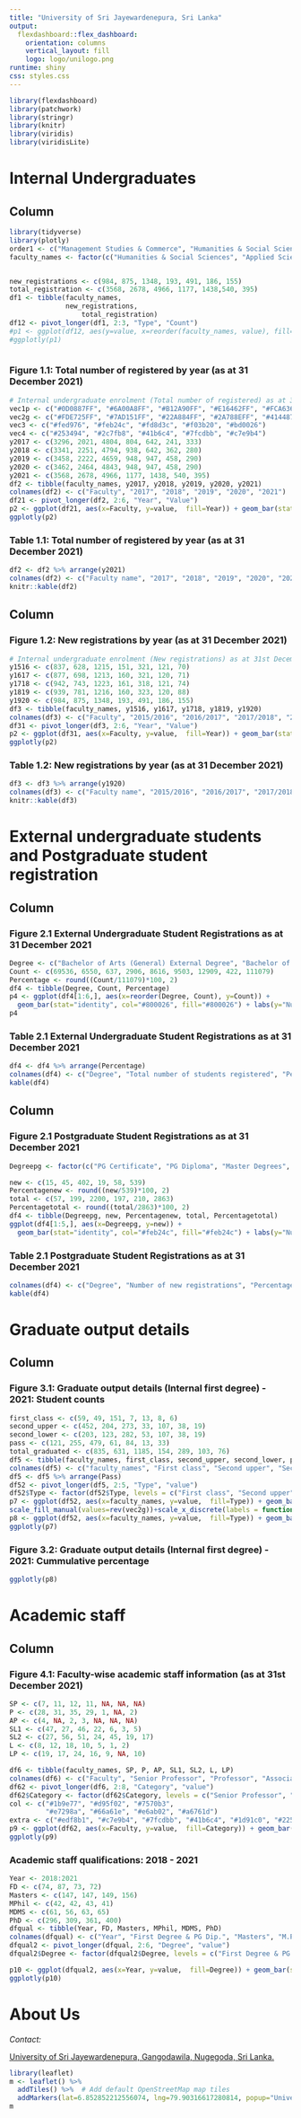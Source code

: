 ```yaml
---
title: "University of Sri Jayewardenepura, Sri Lanka"
output: 
  flexdashboard::flex_dashboard:
    orientation: columns
    vertical_layout: fill
    logo: logo/unilogo.png
runtime: shiny
css: styles.css
---
```


<style>                     
.navbar {
  background-color:#800000;
  border-color:#800000;
  font-weight: 900;
}
.navbar-brand {
color:#fed976!important;
}

.navbar-logo img {
    position: absolute;
    right: 0px;
    width: 50px;
    height: 50px;
    border-radius: 70%;
    overflow: hidden;
    margin-top: 2px;
}

</style> 

```r
library(flexdashboard)
library(patchwork)
library(stringr)
library(knitr)
library(viridis)
library(viridisLite)
```

# Internal Undergraduates 

Column {data-width=300}
-----------------------------------------------------------------------


```r
library(tidyverse)
library(plotly)
order1 <- c("Management Studies & Commerce", "Humanities & Social Sciences", "Applied Sciences", "Technology", "Medical Sciences", "Engineering", "Allied Health Sciences")
faculty_names <- factor(c("Humanities & Social Sciences", "Applied Sciences", "Management Studies & Commerce", "Medical Sciences", "Technology", "Engineering", "Allied Health Sciences"), levels=rev(order1))


new_registrations <- c(984, 875, 1348, 193, 491, 186, 155)
total_registration <- c(3568, 2678, 4966, 1177, 1438,540, 395)
df1 <- tibble(faculty_names,
              new_registrations,
                  total_registration)
df12 <- pivot_longer(df1, 2:3, "Type", "Count") 
#p1 <- ggplot(df12, aes(y=value, x=reorder(faculty_names, value), fill=Type)) + geom_bar(stat="identity") +  scale_fill_manual(values = c("#1b9e77","#d95f02")) + labs(x="", y="Number of students") + theme(legend.position="bottom", axis.text.x = element_text(angle = 90, vjust = 0.5, hjust=1))
#ggplotly(p1)



```



### Figure 1.1: Total number of registered by year (as at 31 December 2021)


```r
# Internal undergraduate enrolment (Total number of registered) as at 31st December (2017-2021)
vec1p <- c("#0D0887FF", "#6A00A8FF", "#B12A90FF", "#E16462FF", "#FCA636FF", "#F0F921FF")
vec2g <- c("#FDE725FF", "#7AD151FF", "#22A884FF", "#2A788EFF", "#414487FF", "#440154FF")
vec3 <- c("#fed976", "#feb24c", "#fd8d3c", "#f03b20", "#bd0026")
vec4 <- c("#253494", "#2c7fb8", "#41b6c4", "#7fcdbb", "#c7e9b4")
y2017 <- c(3296, 2021, 4804, 804, 642, 241, 333)
y2018 <- c(3341, 2251, 4794, 938, 642, 362, 280)
y2019 <- c(3458, 2222, 4659, 948, 947, 458, 290)
y2020 <- c(3462, 2464, 4843, 948, 947, 458, 290)
y2021 <- c(3568, 2678, 4966, 1177, 1438, 540, 395)
df2 <- tibble(faculty_names, y2017, y2018, y2019, y2020, y2021)
colnames(df2) <- c("Faculty", "2017", "2018", "2019", "2020", "2021")
df21 <- pivot_longer(df2, 2:6, "Year", "Value")
p2 <- ggplot(df21, aes(x=Faculty, y=value,  fill=Year)) + geom_bar(stat="identity", position="dodge") +  scale_fill_manual(values=rev(vec2g))+theme( axis.text.x = element_text(angle = 90, vjust = 0.5, hjust=1)) + labs(x="", y="Total number of students") + scale_x_discrete(labels = function(x) str_wrap(x, width = 10))
ggplotly(p2)
```

### Table 1.1: Total number of registered by year (as at 31 December 2021)

```r
df2 <- df2 %>% arrange(y2021)
colnames(df2) <- c("Faculty name", "2017", "2018", "2019", "2020", "2021")
knitr::kable(df2)
```


Column {data-width=300}
-----------------------------------------------------------------------



### Figure 1.2: New registrations by year (as at 31 December 2021) 


```r
# Internal undergraduate enrolment (New registrations) as at 31st December (2017-2021)
y1516 <- c(837, 628, 1215, 151, 321, 121, 70)
y1617 <- c(877, 698, 1213, 160, 321, 120, 71)
y1718 <- c(942, 743, 1223, 161, 318, 121, 74)
y1819 <- c(939, 781, 1216, 160, 323, 120, 88)
y1920 <- c(984, 875, 1348, 193, 491, 186, 155)
df3 <- tibble(faculty_names, y1516, y1617, y1718, y1819, y1920)
colnames(df3) <- c("Faculty", "2015/2016", "2016/2017", "2017/2018", "2018/2019", "2019/2020")
df31 <- pivot_longer(df3, 2:6, "Year", "Value")
p2 <- ggplot(df31, aes(x=Faculty, y=value,  fill=Year)) + geom_bar(stat="identity", position="dodge") +  scale_fill_manual(values=rev(vec2g))+theme( axis.text.x = element_text(angle = 90, vjust = 0.5, hjust=1)) + labs(x="", y="New registrations") + scale_x_discrete(labels = function(x) str_wrap(x, width = 10))
ggplotly(p2)
```

### Table 1.2: New registrations by year (as at 31 December 2021)

```r
df3 <- df3 %>% arrange(y1920)
colnames(df3) <- c("Faculty name", "2015/2016", "2016/2017", "2017/2018", "2018/2019", "2019/2020")
knitr::kable(df3)  
```

# External undergraduate students and Postgraduate student registration

Column {data-width=300}
-----------------------------------------------------------------------


### Figure 2.1 External Undergraduate Student Registrations as at 31 December 2021

```r
Degree <- c("Bachelor of Arts (General) External Degree", "Bachelor of Humanities and Social Science             (General) External Degree", "Bachelor of Social Science (General) External Degree in Environmental and Development Studies", "Bachelor of Social Science (General) External Degree in Environmental and Development Studies", "B.Sc. Business Administration  (General) External Degree", "B.Sc. Management (Public) (General) External Degree", "B.Com (General) External Degree", "B.Sc. Business Studies (General) External Degee", "Total")
Count <- c(69536, 6550, 637, 2906, 8616, 9503, 12909, 422, 111079)
Percentage <- round((Count/111079)*100, 2)
df4 <- tibble(Degree, Count, Percentage)
p4 <- ggplot(df4[1:6,], aes(x=reorder(Degree, Count), y=Count)) +
  geom_bar(stat="identity", col="#800026", fill="#800026") + labs(y="Number of students", x="") + theme( axis.text.x = element_text(angle = 90, vjust = 0.5, hjust=1)) + scale_x_discrete(labels = function(x) str_wrap(x, width = 40))
p4
```


### Table 2.1 External Undergraduate Student Registrations as at 31 December 2021

```r
df4 <- df4 %>% arrange(Percentage)
colnames(df4) <- c("Degree", "Total number of students registered", "Percentage (%)")
kable(df4)
```

Column {data-width=300}
-----------------------------------------------------------------------



### Figure 2.1 Postgraduate Student Registrations as at 31 December 2021

```r
Degreepg <- factor(c("PG Certificate", "PG Diploma", "Master Degrees", "M.Phil Degree", "Doctoral Degree", "Total"), levels=c("PG Certificate", "PG Diploma", "Master Degrees", "M.Phil Degree", "Doctoral Degree", "Total"))

new <- c(15, 45, 402, 19, 58, 539)
Percentagenew <- round((new/539)*100, 2)
total <- c(57, 199, 2200, 197, 210, 2863)
Percentagetotal <- round((total/2863)*100, 2)
df4 <- tibble(Degreepg, new, Percentagenew, total, Percentagetotal)
ggplot(df4[1:5,], aes(x=Degreepg, y=new)) +
  geom_bar(stat="identity", col="#feb24c", fill="#feb24c") + labs(y="Number of students", x="") + theme( axis.text.x = element_text(angle = 90, vjust = 0.5, hjust=1)) + scale_x_discrete(labels = function(x) str_wrap(x, width = 50))
```


### Table 2.1 Postgraduate Student Registrations as at 31 December 2021

```r

colnames(df4) <- c("Degree", "Number of new registrations", "Percentage (%)" ,"Total number of students registered", "Percentage (%)")
kable(df4)
```

# Graduate output details

Column {data-width=400}
-----------------------------------------------------------------------

### Figure 3.1:  Graduate output details (Internal first degree) - 2021: Student counts

```r

first_class <- c(59, 49, 151, 7, 13, 8, 6)
second_upper <- c(452, 204, 273, 33, 107, 38, 19)
second_lower <- c(203, 123, 282, 53, 107, 38, 19)
pass <- c(121, 255, 479, 61, 84, 13, 33)
total_graduated <- c(835, 631, 1185, 154, 289, 103, 76)
df5 <- tibble(faculty_names, first_class, second_upper, second_lower, pass)
colnames(df5) <- c("faculty_names", "First class", "Second upper", "Second lower", "Pass")
df5 <- df5 %>% arrange(Pass)
df52 <- pivot_longer(df5, 2:5, "Type", "value")
df52$Type <- factor(df52$Type, levels = c("First class", "Second upper", "Second lower", "Pass"))
p7 <- ggplot(df52, aes(x=faculty_names, y=value,  fill=Type)) + geom_bar(stat="identity", position="dodge") + 
scale_fill_manual(values=rev(vec2g))+scale_x_discrete(labels = function(x) str_wrap(x, width = 40)) + labs(x="", y="Number of students")
p8 <- ggplot(df52, aes(x=faculty_names, y=value,  fill=Type)) + geom_bar(stat="identity", position="fill") +scale_y_continuous(labels=scales::percent)  +  scale_fill_manual(values=rev(vec2g))+scale_x_discrete(labels = function(x) str_wrap(x, width = 40))+ labs(x="", y="Percentage of students")
ggplotly(p7)
```


### Figure 3.2:  Graduate output details (Internal first degree) - 2021: Cummulative percentage

```r
ggplotly(p8)
```

# Academic staff

Column {data-width=400}
-----------------------------------------------------------------------

### Figure 4.1:  Faculty-wise academic staff information (as at 31st December 2021)

```r
SP <- c(7, 11, 12, 11, NA, NA, NA)
P <- c(28, 31, 35, 29, 1, NA, 2)
AP <- c(4, NA, 2, 3, NA, NA, NA)
SL1 <- c(47, 27, 46, 22, 6, 3, 5)
SL2 <- c(27, 56, 51, 24, 45, 19, 17)
L <- c(8, 12, 18, 10, 5, 1, 2)
LP <- c(19, 17, 24, 16, 9, NA, 10)

df6 <- tibble(faculty_names, SP, P, AP, SL1, SL2, L, LP)
colnames(df6) <- c("Faculty", "Senior Professor", "Professor", "Associate Professor", "Senior Lecturer Gr. I", "Senior Lecturer Gr. II", "Lecturer", "Lecturer Probation")
df62 <- pivot_longer(df6, 2:8, "Category", "value")
df62$Category <- factor(df62$Category, levels = c("Senior Professor", "Professor", "Associate Professor", "Senior Lecturer Gr. I", "Senior Lecturer Gr. II", "Lecturer", "Lecturer Probation"))
col <- c("#1b9e77", "#d95f02", "#7570b3",
         "#e7298a", "#66a61e", "#e6ab02", "#a6761d")
extra <- c("#edf8b1", "#c7e9b4", "#7fcdbb", "#41b6c4", "#1d91c0", "#225ea8", "#0c2c84")
p9 <- ggplot(df62, aes(x=Faculty, y=value,  fill=Category)) + geom_bar(stat="identity", position="dodge") +  scale_fill_viridis_d() +  scale_x_discrete(labels = function(x) str_wrap(x, width = 40)) + labs(x="", y="Number of academics")
ggplotly(p9)
```

### Academic staff qualifications: 2018 - 2021

```r
Year <- 2018:2021
FD <- c(74, 87, 73, 72)
Masters <- c(147, 147, 149, 156)
MPhil <- c(42, 42, 43, 41)
MDMS <- c(61, 56, 63, 65)
PhD <- c(296, 309, 361, 400)
dfqual <- tibble(Year, FD, Masters, MPhil, MDMS, PhD)
colnames(dfqual) <- c("Year", "First Degree & PG Dip.", "Masters", "M.Phil", "MD/MS", "Doctoral Degrees")
dfqual2 <- pivot_longer(dfqual, 2:6, "Degree", "value")
dfqual2$Degree <- factor(dfqual2$Degree, levels = c("First Degree & PG Dip.", "Masters", "M.Phil", "MD/MS", "Doctoral Degrees"))

p10 <- ggplot(dfqual2, aes(x=Year, y=value,  fill=Degree)) + geom_bar(stat="identity", position="dodge") + scale_fill_manual(values = rev(vec4))  + labs( y="Number of academics")
ggplotly(p10)

```


# About Us

*Contact:* 

[University of Sri Jayewardenepura,
Gangodawila,
Nugegoda,
Sri Lanka.](https://www.sjp.ac.lk/)

```r
library(leaflet)
m <- leaflet() %>%
  addTiles() %>%  # Add default OpenStreetMap map tiles
  addMarkers(lat=6.852852212556074, lng=79.90316617280814, popup="University of Sri Jayewardenepura, Nugegoda, Sri Lanka")
m 
```



